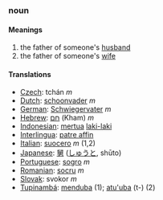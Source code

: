 ===noun===
====Meanings====
#the father of someone's [[husband]]
#the father of someone's [[wife]]

====Translations====

*[[Czech]]: tchán  ''m''
*[[Dutch]]: [[schoonvader]] ''m''
*[[German]]: [[Schwiegervater]] ''m''
*[[Hebrew]]: [[חם]] (Kham) ''m''
*[[Indonesian]]: [[mertua]] [[laki-laki]]
*[[Interlingua]]: [[patre affin]]
*[[Italian]]: [[suocero]] ''m'' (1,2)
*[[Japanese]]: [[舅]] ([[しゅうと]], shūto)
*[[Portuguese]]: [[sogro]] ''m''
*[[Romanian]]: [[socru]] ''m''
*[[Slovak]]: svokor ''m''
*[[Tupinambá]]: [[menduba]] (1); [[atu'uba]] (t-) (2)